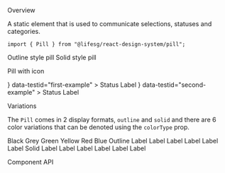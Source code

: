 

<Meta title="Modules/Pill" component={Pill} />

<Title>Pill</Title>

<Secondary>Overview</Secondary>

A static element that is used to communicate selections, statuses and categories.

```tsx
import { Pill } from "@lifesg/react-design-system/pill";
```

<Canvas>
    <Story name="Pill">
        <Wrapper>
            <Pill type="outline" colorType="blue">
                Outline style pill
            </Pill>
            <Pill type="solid" colorType="red">
                Solid style pill
            </Pill>
        </Wrapper>
    </Story>
</Canvas>

<Heading3>Pill with icon</Heading3>

<Canvas>
    <Story name="With Icon">
        <Wrapper>
            <Pill
                type="outline"
                icon={<PlusCircleFillIcon />}
                data-testid="first-example"
            >
                Status Label
            </Pill>
            <Pill
                type="solid"
                colorType="blue"
                icon={<PlaceholderIcon />}
                data-testid="second-example"
            >
                Status Label
            </Pill>
        </Wrapper>
    </Story>
</Canvas>

<Heading3>Variations</Heading3>

The `Pill` comes in 2 display formats, `outline` and `solid` and there are 6 color variations that can be denoted using the `colorType` prop.

<Preview>
    <Story name="Variations">
        <StoryContainer>
            <Grid>
                <Row>
                    <span />
                    <Text.H6 weight="semibold">Black</Text.H6>
                    <Text.H6 weight="semibold">Grey</Text.H6>
                    <Text.H6 weight="semibold">Green</Text.H6>
                    <Text.H6 weight="semibold">Yellow</Text.H6>
                    <Text.H6 weight="semibold">Red</Text.H6>
                    <Text.H6 weight="semibold">Blue</Text.H6>
                </Row>
                <Row>
                    <Text.H6 weight="semibold">Outline</Text.H6>
                    <Pill type="outline" colorType="black">
                        Label
                    </Pill>
                    <Pill type="outline" colorType="grey">
                        Label
                    </Pill>
                    <Pill type="outline" colorType="green">
                        Label
                    </Pill>
                    <Pill type="outline" colorType="yellow">
                        Label
                    </Pill>
                    <Pill type="outline" colorType="red">
                        Label
                    </Pill>
                    <Pill type="outline" colorType="blue">
                        Label
                    </Pill>
                </Row>
                <Row>
                    <Text.H6 weight="semibold">Solid</Text.H6>
                    <Pill type="solid" colorType="black">
                        Label
                    </Pill>
                    <Pill type="solid" colorType="grey">
                        Label
                    </Pill>
                    <Pill type="solid" colorType="green">
                        Label
                    </Pill>
                    <Pill type="solid" colorType="yellow">
                        Label
                    </Pill>
                    <Pill type="solid" colorType="red">
                        Label
                    </Pill>
                    <Pill type="solid" colorType="blue">
                        Label
                    </Pill>
                </Row>
            </Grid>
        </StoryContainer>
    </Story>
</Preview>

<Secondary>Component API</Secondary>

<PropsTable />
